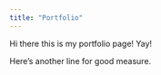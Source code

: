 ```yaml
---
title: "Portfolio"
---
```


Hi there this is my portfolio page! Yay!
  
Here's another line for good measure.
